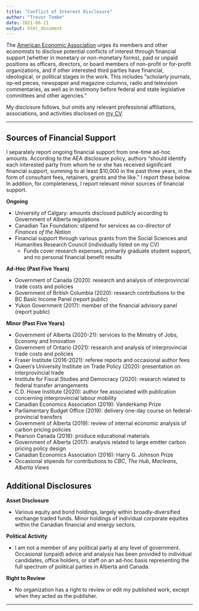 ```yaml
---
title: "Conflict of Interest Disclosure"
author: "Trevor Tombe"
date: 2021-06-21
output: html_document
---
```


The [American Economic Association](https://www.aeaweb.org/journals/policies/disclosure-policy) urges its members and other economists to disclose potential conflicts of interest through financial support (whether in monetary or non-monetary forms), paid or unpaid positions as officers, directors, or board members of non-profit or for-profit organizations, and if other interested third parties have financial, ideological, or political stages in the work. This includes "scholarly journals, op-ed pieces, newspaper and magazine columns, radio and television commentaries, as well as in testimony before federal and state legislative committees and other agencies." 

My disclosure follows, but omits any relevant professional affiliations, associations, and activities disclosed on [my CV](https://www.trevortombe.com/files/CV.pdf).

---

## Sources of Financial Support

I separately report ongoing financial support from one-time ad-hoc amounts. According to the AEA disclosure policy, authors "should identify each interested party from whom he or she has received significant financial support, summing to at least $10,000 in the past three years, in the form of consultant fees, retainers, grants and the like." I report these below. In addition, for completeness, I report relevant minor sources of financial support.

**Ongoing**

- University of Calgary: amounts disclosed publicly according to Government of Alberta regulations
- Canadian Tax Foundation: stipend for services as co-director of *Finances of the Nation*
- Financial support through various grants from the Social Sciences and Humanities Research Council (individually listed on my CV)
  - Funds cover research expenses, primarily graduate student support, and no personal financial benefit results

**Ad-Hoc (Past Five Years)**

- Government of Canada (2020): research and analysis of interprovincial trade costs and policies
- Government of British Columbia (2020): research contributions to the BC Basic Income Panel (report public)
- Yukon Government (2017): member of the financial advisory panel (report public)

**Minor (Past Five Years)**

- Government of Alberta (2020-21): services to the Ministry of Jobs, Economy and Innovation
- Government of Ontario (2021): research and analysis of interprovincial trade costs and policies
- Fraser Institute (2016-2021): referee reports and occasional author fees
- Queen's University Institute on Trade Policy (2020): presentation on interprovincial trade
- Institute for Fiscal Studies and Democracy (2020): research related to federal transfer arrangements
- C.D. Howe Institute (2020): author fee associated with publication concerning interprovincial labour mobility
- Canadian Economics Association (2019): Vanderkamp Prize
- Parliamentary Budget Office (2019): delivery one-day course on federal-provincial transfers
- Government of Alberta (2019): review of internal economic analysis of carbon pricing policies
- Pearson Canada (2018): produce educational materials
- Government of Alberta (2017): analysis related to large emitter carbon pricing policy design
- Canadian Economics Association (2016): Harry G. Johnson Prize
- Occasional stipends for contributions to *CBC*, *The Hub*, *Macleans*, *Alberta Views*

## Additional Disclosures

**Asset Disclosure**

- Various equity and bond holdings, largely within broadly-diversified exchange traded funds. Minor holdings of individual corporate equities within the Canadian financial and energy sectors.

**Political Activity**

- I am not a member of any political party at any level of government. Occasional (unpaid) advice and analysis has been provided to individual candidates, office holders, or staff on an ad-hoc basis representing the full spectrum of political parties in Alberta and Canada.

**Right to Review**

- No organization has a right to review or edit my published work, except when they acted as the publisher.

---



